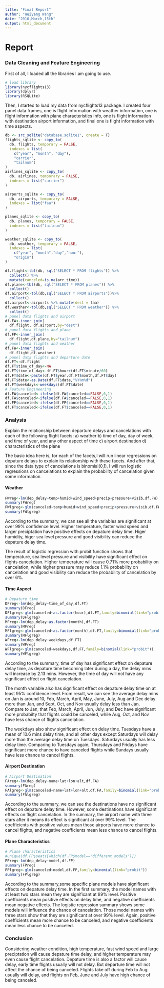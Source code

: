 ```yaml
---
title: "Final Report"
author: "Weiyang Wang"
date: "2016,March,15th"
output: html_document
---
```



# Report

### Data Cleaning and Feature Engineering
First of all, I loaded all the libraries I am going to use.
```r
# load library
library(nycflights13)
library(dplyr)
library(RSQLite)
```
Then, I started to load my data from nycflights13 package. I created four panel data frames, one is flight information with weather information, one is flight information with plane characteristics info, one is flight information with destination airport information, and final one is flight information with time aspects.

```r
db <- src_sqlite("database.sqlite1", create = T)
flights_sqlite <- copy_to(
  db, flights, temporary = FALSE, 
  indexes = list(
    c("year", "month", "day"), 
    "carrier", 
    "tailnum")
)
airlines_sqlite <- copy_to(
  db, airlines, temporary = FALSE, 
  indexes = list("carrier")
)

airports_sqlite <- copy_to(
  db, airports, temporary = FALSE, 
  indexes = list("faa")
)

planes_sqlite <- copy_to(
  db, planes, temporary = FALSE, 
  indexes = list("tailnum")
)

weather_sqlite <- copy_to(
  db, weather, temporary = FALSE, 
  indexes = list(
    c("year", "month","day","hour"),
    "origin")
)

df.flight<-tbl(db, sql("SELECT * FROM flights")) %>% 
  collect() %>%
  mutate(canceled=is.na(arr_time))
df.plane<-tbl(db, sql("SELECT * FROM planes")) %>% 
  collect()
df.airport<-tbl(db,sql("SELECT * FROM airports"))%>% 
  collect()
df.airport<-airports %>% mutate(dest = faa)
df.weather<-tbl(db,sql("SELECT * FROM weather")) %>%
  collect()
# panel data flights and airport
df.FA<-inner_join(
  df.flight, df.airport,by="dest")
# panel data flights and plane
df.FP<-inner_join(
  df.flight,df.plane,by="tailnum")
# panel data flights and weather
df.FW<-inner_join(
  df.flight,df.weather)
# panel data flights and departure date
df.FT<-df.flight
df.FT$time_of_day<-NA
df.FT$time_of_day<-df.FT$hour+(df.FT$minute/60)
df.FT$date<-paste(df.FT$year,df.FT$month,df.FT$day)
df.FT$date<-as.Date(df.FT$date,"%Y%m%d")
df.FT$weekdays<-weekdays(df.FT$date)
# Feature Engineering
df.FW$canceled<-ifelse(df.FW$canceled==FALSE,0,1)
df.FA$canceled<-ifelse(df.FA$canceled==FALSE,0,1)
df.FP$canceled<-ifelse(df.FP$canceled==FALSE,0,1)
df.FT$canceled<-ifelse(df.FT$canceled==FALSE,0,1)
```

### Analysis

Explain the relationship between departure delays and cancelations with each of the following flight facets:
a) weather
b) time of day, day of week, and time of year, and any other aspect of time
c) airport destination
d) characteristics of the plane

The basic idea here is, for each of the facets,I will run linear regressions on depature delays to explain its relationship with these facets. And after that, since the data type of cancelations is binomial(0,1), I will run logistic regressions on cancelations to explain the probability of cancelation given some information.

#### Weather
```r
FWreg<-lm(dep_delay~temp+humid+wind_speed+precip+pressure+visib,df.FW)
summary(FWreg)
FWlgreg<-glm(canceled~temp+humid+wind_speed+precip+pressure+visib,df.FW,family=binomial(link="probit"))
summary(FWlgreg)
```
According to the summary, we can see all the variables are significant at over 99% confidence level. Higher temperature, faster wind speed and larger preciptation have positive effects on depature delay time. Higer humidity, higer sea level pressure and good visibility can reduce the depature delay time.

The result of logistic regression with probit function shows that temperature, sea level pressure and visibility have significant effect on flights cancelation. Higher temperature will cause 0.71% more probability on cancelation, while higher pressure may reduce 1.1% probability on cancelation and good visibility can reduce the probability of cancelation by over 6%.

#### Time Aspect
```r
# Depature time
DFreg<-lm(dep_delay~time_of_day,df.FT)
summary(DFreg)
DFlgreg<-glm(canceled~as.factor(hour),df.FT,family=binomial(link="probit"))
summary(DFlgreg)
MFreg<-lm(dep_delay~as.factor(month),df.FT)
summary(MFreg)
MFlgreg<-glm(canceled~as.factor(month),df.FT,family=binomial(link="probit"))
summary(MFlgreg)
WFreg<-lm(dep_delay~weekdays,df.FT)
summary(WFreg)
WFlgreg<-glm(canceled~weekdays,df.FT,family=binomial(link="probit"))
summary(WFlgreg)
```
According to the summary, time of day has significant effect on depature delay time, as depature time becoming later during a day, the delay mins will increase by 2.13 mins. However, the time of day will not have any significant effect on flight cancelation.

The month variable also has significant effect on depature delay time on at least 95% confidence level. From result, we can see the average delay mins on Jan is around 10, Feb, March, April, May, June, July, Aug and Dec delay more than Jan, and Sept, Oct, and Nov usually delay less than Jan. 
Compare to Jan, that Feb, March, April, Jun, July, and Dec have significant more probabilty that flights could be canceled, while Aug, Oct, and Nov have less chance of flights cancelation.

The weekdays also show significant effect on delay time. Tuesdays have a mean of 10.6 mins delay time, and all other days except Saturdays will delay more than the average delay time on Tuesdays. Saturdays usually has less delay time. Comparing to Tuesdays again, Thursdays and Fridays have significant more chance to have canceled flights while Sundays usually have less chance to cancel flights.

#### Airport Destination
```r
# Airport Destination
FAreg<-lm(dep_delay~name+lat+lon+alt,df.FA)
summary(FAreg)
FAlgreg<-glm(canceled~name+lat+lon+alt,df.FA,family=binomial(link="probit"))
summary(FAlgreg)
```
According to the summary, we can see the destinations have no significant effect on depature delay time. However, some destinations have significant effects on flight cancelation. In the summary, the airport name with three stars after it means its effect is significant at over 99% level. The coefficients with positive values mean those airports have more chance to cancel flights, and negative coefficients mean less chance to cancel flights.

#### Plane Characteristics
```r
# Plane characteristics
#unique(df.FP$seats[which(df.FP$model=="different models")])
FPreg<-lm(dep_delay~model,df.FP)
summary(FPreg)
FPlgreg<-glm(canceled~model,df.FP,family=binomial(link="probit"))
summary(FPlgreg)
```
According to the summary,some specific plane models have significant effects on depature delay time. In the first summary, the model names with at least two stars mean they are significant at 99% level. Positive coefficients mean positive effects on delay time, and negative coefficients mean negative effects. The logistic regression summary shows some models will influence the chance of cancelation. Those model names with three stars show that they are significant at over 99% level. Again, positive coefficients mean more chance to be canceled, and negative coefficients mean less chance to be canceled.

### Conclusion
Considering weather condition, high temperature, fast wind speed and large preciptation will cause depature time delay, and higher temperature may even cause flight cancelation. Depature time is also a factor will cause delay, early time flights usually will not delay. But departure time will not affect the chance of being canceled. Flights take off during Feb to Aug usually will delay, and flights on Feb, June and July have high chance of being canceled.